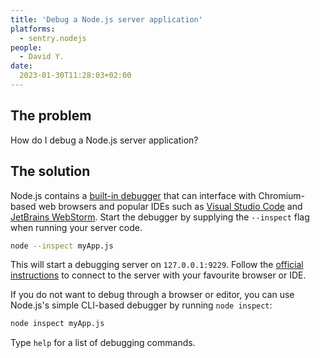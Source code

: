 ```yaml
---
title: 'Debug a Node.js server application'
platforms: 
  - sentry.nodejs
people: 
  - David Y.
date:
  2023-01-30T11:28:03+02:00
---
```


## The problem

How do I debug a Node.js server application?

## The solution

Node.js contains a [built-in debugger](https://nodejs.org/en/docs/guides/debugging-getting-started/) that can interface with Chromium-based web browsers and popular IDEs such as [Visual Studio Code](https://code.visualstudio.com/) and [JetBrains WebStorm](https://www.jetbrains.com/webstorm/). Start the debugger by supplying the `--inspect` flag when running your server code.

```sh
node --inspect myApp.js
```

This will start a debugging server on `127.0.0.1:9229`. Follow the [official instructions](https://nodejs.org/en/docs/guides/debugging-getting-started/#inspector-clients) to connect to the server with your favourite browser or IDE.

If you do not want to debug through a browser or editor, you can use Node.js's simple CLI-based debugger by running `node inspect`:

```sh
node inspect myApp.js
```

Type `help` for a list of debugging commands.
